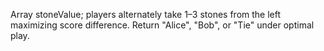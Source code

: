 Array stoneValue; players alternately take 1–3 stones from the left maximizing score difference. Return "Alice", "Bob", or "Tie" under optimal play.